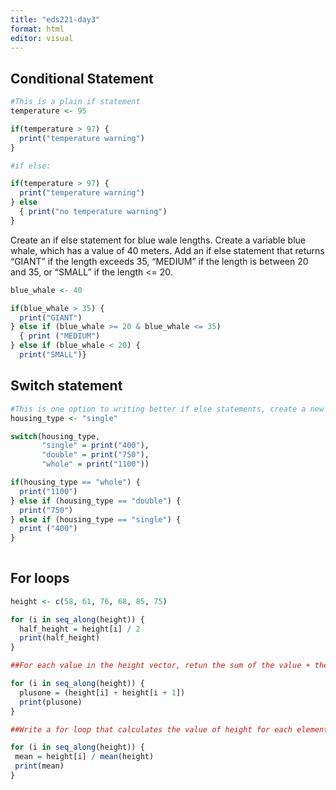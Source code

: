 ```yaml
---
title: "eds221-day3"
format: html
editor: visual
---
```


## Conditional Statement

```r
#This is a plain if statement 
temperature <- 95

if(temperature > 97) {
  print("temperature warning")
}

#if else:

if(temperature > 97) {
  print("temperature warning")
} else
  { print("no temperature warning")
}
```

Create an if else statement for blue wale lengths. Create a variable blue whale, which has a value of 40 meters. Add an if else statement that returns "GIANT" if the length exceeds 35, "MEDIUM" if the length is between 20 and 35, or "SMALL" if the length \<= 20.

```r
blue_whale <- 40

if(blue_whale > 35) {
  print("GIANT")
} else if (blue_whale >= 20 & blue_whale <= 35)
  { print ("MEDIUM")
} else if (blue_whale < 20) {
  print("SMALL")}
```

## Switch statement

```r
#This is one option to writing better if else statements, create a new value 
housing_type <- "single"

switch(housing_type, 
       "single" = print("400"),
       "double" = print("750"),
       "whole" = print("1100"))

if(housing_type == "whole") {
  print("1100")
} else if (housing_type == "double") {
  print("750")
} else if (housing_type == "single") {
  print ("400")
}
       
```

## For loops

```r
height <- c(58, 61, 76, 68, 85, 75)

for (i in seq_along(height)) {
  half_height = height[i] / 2
  print(half_height)
}

##For each value in the height vector, retun the sum of the value + the one right after it

for (i in seq_along(height)) {
  plusone = (height[i] + height[i + 1])
  print(plusone)
}

```

```r
##Write a for loop that calculates the value of height for each element divided by the mean of the entire height vector 

for (i in seq_along(height)) {
 mean = height[i] / mean(height)
 print(mean)
}
```
